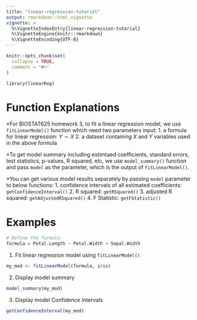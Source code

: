 ```yaml
---
title: "linear-regression-tutorial"
output: rmarkdown::html_vignette
vignette: >
  %\VignetteIndexEntry{linear-regression-tutorial}
  %\VignetteEngine{knitr::rmarkdown}
  %\VignetteEncoding{UTF-8}
---
```


```r
knitr::opts_chunk$set(
  collapse = TRUE,
  comment = "#>"
)
```

```r
library(linearReg)
```

# Function Explanations
*For BIOSTAT625 homework 3, to fit a linear regression model, we use `fitLinearModel()` function which need two parameters input:
1. a formula for linear regression: $Y \sim X$
2. a dataset containing $X$ and $Y$ variables used in the above formula

*To get model summary including estimtaed coefficients, standard errors, test statistics, p-values, R squared, etc, we use `model_summary()` function and pass `model` as the parameter, which is the output of `fitLinearModel()`. 

*You can get various model results separately by passing `model` parameter to below functions:
1. confidence intervals of all estimated coefficients: `getConfidenceInterval()`
2. R squared: `getRSquared()`
3. adjusted R squared: `getAdjustedRSquared()`
4. F Statistic: `getFStatistic()`


# Examples
```r
# Define the formula
formula = Petal.Length ~ Petal.Width + Sepal.Width
```

1. Fit linear regression model using `fitLinearModel()`
```r
my_mod <- fitLinearModel(formula, iris)
```

2. Display model summary
```r
model_summary(my_mod)
```

3. Display model Confidence Intervals
```r
getConfidenceInterval(my_mod)
```




